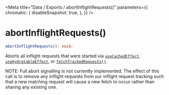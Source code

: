 
<Meta
  title="Data / Exports / abortInflightRequests()"
  parameters={{
        chromatic: {
            disableSnapshot: true,
        },
    }}
/>

# abortInflightRequests()

```ts
abortInflightRequests(): void;
```

Aborts all inflight requests that were started via [`useCachedEffect`](/docs/data-exports-usecachedeffect--page), [`useHydratableEffect`](/docs/data-exports-usehydratableeffect--page), or [`fetchTrackedRequests()`](/docs/data-exports-fetchtrackedrequests--page).

NOTE: Full abort signalling is not currently implemented. The effect of this call is to remove any inflight requests from our inflight request tracking such that a new matching request will cause a new fetch to occur rather than sharing any existing one.
